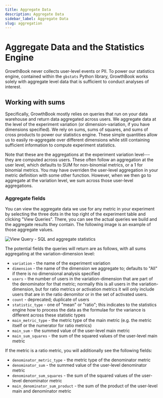 ```yaml
---
title: Aggregate Data 
description: Aggregate Data
sidebar_label: Aggregate Data
slug: aggregation
---
```


# Aggregate Data and the Statistics Engine

GrowthBook never collects user-level events or PII. To power our statistics engine, contained within the `gbstats` Python library, GrowthBook works solely with aggregate level data that is sufficient to conduct analyses of interest.

## Working with sums

Specifically, GrowthBook mostly relies on queries that run on your data warehouse and return data aggregated across users. We aggregate data at the level of the experiment variation (or dimension-variation, if you have dimensions specified).
We rely on sums, sums of squares, and sums of cross products to power our statistics engine. These simple quantities allow us to easily re-aggregate over different dimensions while still containing sufficient information to compute experiment statistics.

Note that these are the aggregations at the experiment variation level---they are computed across users. These often follow an aggregation at the user level, which defaults to SUM for non-binomial metrics, or a 1 for binomial metrics. You may have overriden the user-level aggregation in your metric definition with some other function. However, when we then go to aggregate at the variation level, we sum across those user-level aggregations.

### Aggregate fields

You can view the aggregate data we use for any metric in your experiment by selecting the three dots in the top right of the experiment table and clicking "View Queries". There, you can see the actual queries we build and the aggregate results they contain. The following image is an example of those aggregate values.

![View Query - SQL and aggregate statistics](/images/view-query-aggregate.png)

The potential fields the queries will return are as follows, with all sums aggregating at the variation-dimension level:

- `variation` - the name of the experiment variation
- `dimension` - the name of the dimension we aggregate to; defaults to "All" if there is no dimensional analysis specified
- `users` - the number of users in the variation-dimension that are part of the denominator for that metric; normally this is all users in the variation-dimension, but for ratio metrics or activation metrics it will only include users that are in the ratio denomitor or in the set of activated users.
- `count` - deprecated; duplicate of users
- `statistic_type` - one of "mean" or "ratio"; this indicates to the statistics engine how to process the data as the formulae for the variance is different across these statistic types
- `main_metric_type` - the metric type of the main metric (e.g. the metric itself or the numerator for ratio metrics)
- `main_sum` - the summed value of the user-level main metric
- `main_sum_squares` - the sum of the squared values of the user-level main metric

If the metric is a ratio metric, you will additionally see the following fields:

- `denominator_metric_type` - the metric type of the denominator metric
- `denominator_sum` - the summed value of the user-level denominator metric
- `denominator_sum_squares` - the sum of the squared values of the user-level denominator metric
- `main_denominator_sum_product` - the sum of the product of the user-level main and denominator metric
